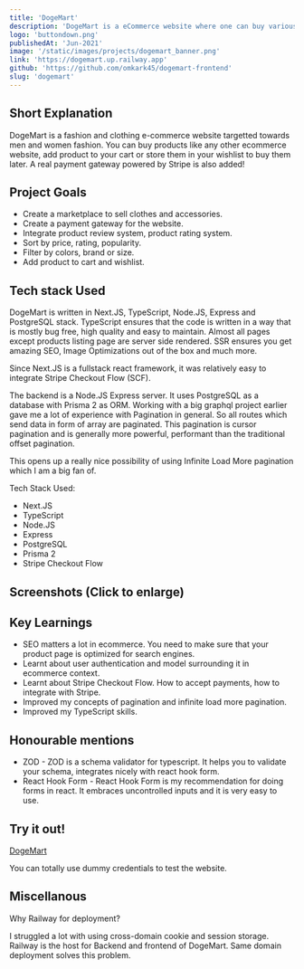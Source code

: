 ```yaml
---
title: 'DogeMart'
description: 'DogeMart is a eCommerce website where one can buy various goods. One can buy various stuff on DogeSocial, wishlist their favorite products.'
logo: 'buttondown.png'
publishedAt: 'Jun-2021'
image: '/static/images/projects/dogemart_banner.png'
link: 'https://dogemart.up.railway.app'
github: 'https://github.com/omkark45/dogemart-frontend'
slug: 'dogemart'
---
```


## Short Explanation

DogeMart is a fashion and clothing e-commerce website targetted towards men and women fashion.
You can buy products like any other ecommerce website, add product to your cart or store them in your
wishlist to buy them later.
A real payment gateway powered by Stripe is also added!

## Project Goals

- Create a marketplace to sell clothes and accessories.
- Create a payment gateway for the website.
- Integrate product review system, product rating system.
- Sort by price, rating, popularity.
- Filter by colors, brand or size.
- Add product to cart and wishlist.

## Tech stack Used

DogeMart is written in Next.JS, TypeScript, Node.JS, Express and PostgreSQL stack.
TypeScript ensures that the code is written in a way that is mostly bug free, high quality and easy to maintain.
Almost all pages except products listing page are server side rendered. SSR ensures you get amazing
SEO, Image Optimizations out of the box and much more.

Since Next.JS is a fullstack react framework, it was relatively easy to integrate Stripe Checkout Flow (SCF).

The backend is a Node.JS Express server. It uses PostgreSQL as a database with Prisma 2 as ORM.
Working with a big graphql project earlier gave me a lot of experience with Pagination in general.
So all routes which send data in form of array are paginated. This pagination is cursor pagination
and is generally more powerful, performant than the traditional offset pagination.

This opens up a really nice possibility of using Infinite Load More pagination which I am a big fan of.

Tech Stack Used:

- Next.JS
- TypeScript
- Node.JS
- Express
- PostgreSQL
- Prisma 2
- Stripe Checkout Flow

## Screenshots (Click to enlarge)

<SplitImage>
  <Split>
    <LightBoxImage
      alt={`My computer desk`}
      src={'/static/images/projects/dogemart/1.png'}
      width={1280}
      height={720}
      priority
      objectFit="cover"
    />
    <LightBoxImage
      alt={`My computer desk`}
      src={'/static/images/projects/dogemart/2.png'}
      width={1280}
      height={720}
      priority
      objectFit="cover"
    />
    <LightBoxImage
      alt={`My computer desk`}
      src={'/static/images/projects/dogemart/4.png'}
      width={1280}
      height={720}
      priority
      objectFit="cover"
    />
  </Split>
  <Split>
    <LightBoxImage
      alt={`My computer desk`}
      src={'/static/images/projects/dogemart/5.png'}
      width={1280}
      height={720}
      priority
      objectFit="cover"
    />
    <LightBoxImage
      alt={`My computer desk`}
      src={'/static/images/projects/dogemart/6.png'}
      width={1280}
      height={720}
      priority
      objectFit="cover"
    />
    <LightBoxImage
      alt={`My computer desk`}
      src={'/static/images/projects/dogemart/3.png'}
      width={1280}
      height={720}
      priority
      objectFit="cover"
    />
  </Split>
</SplitImage>

## Key Learnings

- SEO matters a lot in ecommerce. You need to make sure that your product page is optimized for search engines.
- Learnt about user authentication and model surrounding it in ecommerce context.
- Learnt about Stripe Checkout Flow. How to accept payments, how to integrate with Stripe.
- Improved my concepts of pagination and infinite load more pagination.
- Improved my TypeScript skills.

## Honourable mentions

- ZOD - ZOD is a schema validator for typescript. It helps you to validate your schema, integrates
  nicely with react hook form.
- React Hook Form - React Hook Form is my recommendation for doing forms in react. It embraces
  uncontrolled inputs and it is very easy to use.

## Try it out!

[DogeMart](https://dogemart.up.railway.app)

You can totally use dummy credentials to test the website.

## Miscellanous

Why Railway for deployment?

I struggled a lot with using cross-domain cookie and session storage.
Railway is the host for Backend and frontend of DogeMart. Same domain deployment
solves this problem.
